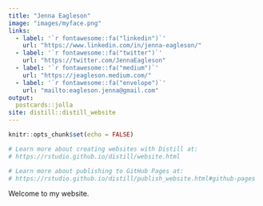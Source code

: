 ```yaml
---
title: "Jenna Eagleson"
image: "images/myface.png"
links:
  - label: '`r fontawesome::fa("linkedin")`'
    url: "https://www.linkedin.com/in/jenna-eagleson/"
  - label: '`r fontawesome::fa("twitter")`'
    url: "https://twitter.com/JennaEagleson"
  - label: '`r fontawesome::fa("medium")`'
    url: "https://jeagleson.medium.com/"
  - label: '`r fontawesome::fa("envelope")`'
    url: "mailto:eagleson.jenna@gmail.com"
output:
  postcards::jolla
site: distill::distill_website
---
```


```r
knitr::opts_chunk$set(echo = FALSE)

# Learn more about creating websites with Distill at:
# https://rstudio.github.io/distill/website.html

# Learn more about publishing to GitHub Pages at:
# https://rstudio.github.io/distill/publish_website.html#github-pages

```
Welcome to my website.
